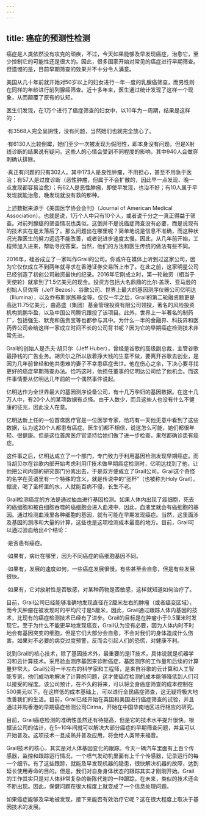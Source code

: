 ```yaml
---
---
---
```

title: 癌症的预测性检测
---




癌症是人类依然没有攻克的顽疾，不过，今天如果能够及早发现癌症，治愈它，至少控制它的可能性还是很大的。因此，很多国家开始对常见的癌症进行早期筛查。但遗憾的是，目前早期筛查的效果并不十分令人满意。

美国从几十年前就开始对50岁以上的妇女进行一年一度的乳腺癌筛查，而男性则在同样的年龄进行前列腺癌筛查。近十多年来，医生通过统计发现了这样一个现象，从而颠覆了原有的认知。

医生们发现，在1万个进行了癌症筛查的妇女中，以10年为一周期，结果是这样的：

·有3568人完全呈阴性，没有问题，当然她们也就完全放心了。

·有6130人比较倒霉，她们至少一次被发现为假阳性，即本身没有问题，但是X射线诊断的结果说有疑问。这些人的心情会受到不同程度的影响，其中940人会做穿刺确认排除。

·真正有问题的只有302人。其中173人是良性肿瘤，不用担心，甚至不用急于医治；有57人是过度诊断（恶性肿瘤，但属于不会扩散的，因此早一点发现、晚一点发现都容易治愈）；有62人是恶性肿瘤，即使早发现，也治不好；有10人属于早发现就能治愈，晚发现就没有救的那种。

上述数据来源于《美国医学协会会刊》（Journal of American Medical Association）。也就是说，1万个人中只有10个人，或者说千分之一真正得益于筛查。对前列腺癌的筛查情况也类似。这倒并不是说癌症筛查没有必要，而是说现有的技术实在是太落后了。那么问题出在哪里呢？简单地说是信息不准确，而这种状况光靠医生的努力远远不能改善，或者说进步速度太慢。因此，从几年前开始，工程师加入进来，帮助寻找答案，当然，他们的方法和医生传统的做法有些不同。

2016年，硅谷成立了一家叫作Grail的公司。你或许在媒体上听到过这家公司，因为它仅仅成立不到两年就寻求在香港证券交易所上市了。在此之前，这家明星公司已经创造了初创公司融资最快的纪录。2016年它刚成立时，第一轮融资（相当于天使轮）就拿到了1.5亿美元的现金。投资方包括大名鼎鼎的比尔·盖茨、亚马逊的创始人贝佐斯（Jeff Bezos）、谷歌公司、世界上最大的基因测序仪器公司亿明达（Illumina），以及乔布斯家族基金等。仅仅一年之后，Grail的第二轮融资额更是高达11.75亿美元，由高盛（集团）基金管理投资有限公司领投，著名的风险投资机构凯鹏华盈，以及中国公司腾讯跟投了该项目。此外，世界上一半著名的制药厂，包括强生、默克和施贵宝等也都参与其中。为什么一半的金融界、科技界和医药界公司会给这样一家成立时间不长的公司背书呢？因为它的早期癌症检测技术非常先进。

Grail的创始人是杰夫·胡贝尔（Jeff Huber），曾经是谷歌的高级副总裁，主管谷歌最挣钱的广告业务。胡贝尔之所以放着挣大钱的生意不做，要离开谷歌去创业，是因为几年前曾经和他共患难的妻子不幸患癌症去世。他在伤心之余，下决心要寻找更好的癌症早期筛查办法。恰巧这时，他担任董事的亿明达公司给了他机会。而这件事情要从亿明达几年前的一个偶然事件说起。

亿明达作为全世界最大的基因测序设备公司，有十几万孕妇的基因数据。在这十几万人中，有20个人的某项数据有点怪。由于人数少，而且这些人也没有什么不健康的征兆，因此没人在意。

亿明达新上任的一位首席医疗官是一位医学专家，恰巧有一天他无意中看到了这些数据，认为这20个人都患有癌症。医生们都不相信，说这怎么可能，她们都很年轻、很健康。但是这位首席医疗官坚持给她们做了进一步检查，果然都确诊患有癌症。

这件事之后，亿明达成立了一个部门，专门致力于利用基因检测发现早期癌症。而当胡贝尔在谷歌内部开始考虑利用IT技术做早期癌症检测时，亿明达找到了他，让他把公司内部的研究部门分离出去，于是双方便成立了Grail公司。Grail这个奇怪的名字在英语里有一个特殊的含义，就是传说中的“圣杯”（也被称为Holy Grail）。据说，喝了圣杯里的水，人就能百病不侵，长生不老。

Grail检测癌症的方法是通过抽血进行基因检测。如果人体内出现了癌细胞，死去的癌细胞和被白细胞吞噬的癌细胞会进入血液中，因此，血液里就会有癌细胞的基因。通过检测血液里各种细胞的基因，就有可能在早期发现癌症。当然，这里面涉及基因的测序和大量的计算，这些也是这项检测成本最高的地方。目前，Grail可以通过验血给出4个结论：

·是否患有癌症。

·如果有，病灶在哪里，因为不同癌症的癌细胞基因不同。

·如果有，发展的速度如何，一些癌症发展很慢，有些甚至会自愈，但是有些发展很快。

·如果有，它对放射性是否敏感，对某种药物是否敏感，这样就知道如何治疗了。

目前，Grail公司已经能够准确地发现直径在2厘米左右的肿瘤（或者癌变区域），而今天肿瘤在被发现时的平均尺寸是5厘米，因此，Grail通过跟踪人体内基因的技术，比现有的癌症检测技术已经有了进步。Grail的目标是在肿瘤小于0.5厘米时发现它。至于为什么不能更早地发现癌变，Grail认为没有必要，因为人体内时不时地会有基因突变的细胞，但是它们大部分会自愈，不会对我们的身体造成什么伤害。如果对不必要的病变过度预警，反而会引起人们的恐慌，对健康不利。

说到Grail的核心技术，除了基因技术外，最重要的是IT技术，具体说就是机器学习和云计算技术。采用验血测序基因来诊断癌症，基因测序的工作量和后续的计算量非常大。Grail公司一半左右的科学家和工程师，是来自谷歌的云计算和人工智能专家，他们成功地解决了计算的问题，这才使癌症检测的成本能够降低到人们可以接受的程度。该公司预计，在不久的将来，可以将全身癌症筛查的成本控制在500美元以下。在这样低的成本基础上，可以进行全民癌症筛查，这无疑将极大地改善我们的生活。目前，Grail已经开始在英国和美国进行癌症筛查的试验，并且通过并购香港的早期癌症检测公司Cirina，开始在中国华南地区进行相应的研究。

目前，Grail癌症检测的准确性虽然还有待提高，但是它的技术水平提升很快。根据该公司的估计，在5~10年间就可以解决大部分癌症的早期筛查问题，并且可以开始普及。这项技术一旦成熟并普及应用，将会给人类带来福音。

Grail技术的核心，其实是对人体基因变化的跟踪。今天一辆汽车里面有上百个传感器，监控和跟踪运行情况，一个喷气发动机里面有上千个传感器，记录运行的每一个细节。有了这些跟踪，就能及早发现机器的隐患，很快解决机器的故障，达到延长使用寿命的目的。但是，我们对自身身体状态的跟踪其实才刚刚开始。Grail的工作其实只是对人体非常复杂的新陈代谢的一种跟踪。在未来，类似的技术还会不断出现。因此，保健问题在很大程度上就变成了一个信息处理问题。

如果癌症能够及早地被发现，接下来能否有效治疗它呢？这在很大程度上取决于基因技术的发展。